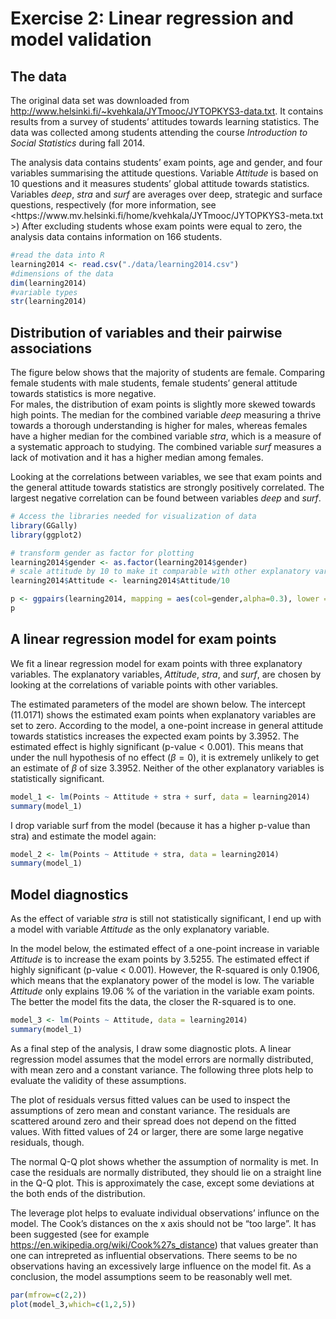 # Exercise 2: Linear regression and model validation


## The data 

The original data set was downloaded from <http://www.helsinki.fi/~kvehkala/JYTmooc/JYTOPKYS3-data.txt>.
It contains results from a survey of students' attitudes towards
learning statistics. The data was collected among students attending the course
*Introduction to Social Statistics* during fall 2014. 

The analysis data contains students' exam points, age and gender, and four
variables summarising the attitude questions. Variable *Attitude* is based on 10 questions and it measures students' global attitude towards statistics. Variables *deep*, *stra* and *surf* are averages over 
deep, strategic and surface questions, respectively (for more information, see
<https://www.mv.helsinki.fi/home/kvehkala/JYTmooc/JYTOPKYS3-meta.txt >)
After excluding students whose 
exam points were equal to zero, the analysis data contains information
on 166 students.

```r
#read the data into R
learning2014 <- read.csv("./data/learning2014.csv")
#dimensions of the data
dim(learning2014)
#variable types
str(learning2014)

```

## Distribution of variables and their pairwise associations

The figure below shows that the majority of students are female. Comparing female students with male students,
female students' general attitude towards statistics is more negative.  
For males, the distribution of exam points is slightly more skewed towards high points. 
The median for the combined variable *deep* measuring a thrive towards a thorough understanding is higher for males, whereas females have a higher median for the combined variable *stra*, which is a measure of a systematic approach to studying. The combined variable *surf* measures a lack of motivation and it has a higher median among females.

Looking at the correlations between variables, we see that exam points and the general attitude towards statistics are strongly positively correlated. The largest negative correlation can be found between variables *deep* and *surf*. 


```r

# Access the libraries needed for visualization of data
library(GGally)
library(ggplot2)
```

```r
# transform gender as factor for plotting
learning2014$gender <- as.factor(learning2014$gender)
# scale attitude by 10 to make it comparable with other explanatory variables
learning2014$Attitude <- learning2014$Attitude/10

p <- ggpairs(learning2014, mapping = aes(col=gender,alpha=0.3), lower = list(combo = wrap("facethist", bins = 20)), upper = list(continuous = wrap("cor", size = 2.5)))
p

```

## A linear regression model for exam points

We fit a linear regression model for exam points with three explanatory variables. The explanatory variables, *Attitude*, *stra*, and *surf*,  are chosen by looking at the correlations of variable points with other variables.   

The estimated parameters of the model are shown below. The intercept (11.0171) shows the estimated exam points when explanatory variables are set to zero. 
According to the model, a one-point increase in general attitude towards statistics increases the expected exam points by 3.3952. The estimated effect is highly significant (p-value < 0.001). This means that under the null hypothesis of no effect ($\beta=0$), it is extremely unlikely to get an estimate of $\beta$ of size 3.3952. Neither of the other explanatory variables is statistically significant.

```r
model_1 <- lm(Points ~ Attitude + stra + surf, data = learning2014)
summary(model_1)

```
I drop variable surf from the model (because it has a higher p-value than stra) and estimate the model again: 


```r
model_2 <- lm(Points ~ Attitude + stra, data = learning2014)
summary(model_1)

```


## Model diagnostics

As the effect of variable *stra* is still not statistically significant, I end up with a model with variable *Attitude* as the only explanatory variable.

In the model below, the estimated effect of a one-point increase in variable 
*Attitude* is to increase the exam points by $3.5255$. The estimated effect if highly significant (p-value < 0.001). However, the R-squared is only 0.1906, which means that the explanatory power of the model is low. The variable *Attitude* only explains 19.06 % of the variation in the variable exam points. The better the model fits the data, the closer the R-squared is to one. 


```r
model_3 <- lm(Points ~ Attitude, data = learning2014)
summary(model_1)

```

As a final step of the analysis, I draw some diagnostic plots. A linear regression model assumes that the model errors are normally distributed, with mean zero and a constant variance. The following three plots help to evaluate the validity of these assumptions. 

The plot of residuals versus fitted values can be used to inspect the assumptions of zero mean and constant variance. The residuals are scattered around zero and their spread does not depend on the fitted values. With fitted values of 24 or larger, there are some large negative residuals, though. 

The normal Q-Q plot shows whether the assumption of normality is met. 
In case the residuals are normally distributed, they should lie on a straight line in the Q-Q plot. This is approximately the case, except some deviations at the both ends of the distribution. 

The leverage plot helps to evaluate individual observations' influnce on the model. The Cook's distances on the x axis should not be "too large". It has been suggested (see for example <https://en.wikipedia.org/wiki/Cook%27s_distance>) that values greater than one can intrepreted as influential observations.
There seems to be no observations having an excessively large influence on the model fit. As a conclusion, the model assumptions seem to be reasonably well met.


```r
par(mfrow=c(2,2))
plot(model_3,which=c(1,2,5))
```

